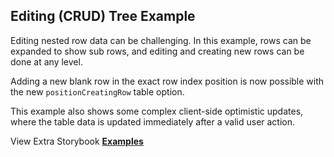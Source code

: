 
<Head>
  <title>{'Editing CRUD Tree Example - Material React Table V2 Docs'}</title>
  <meta
    name="description"
    content="An example of Material React Table which shows how to use editing CRUD features with expanding sub rows"
  />
  <meta
    property="og:title"
    content="Editing CRUD Tree Material React Table Example"
  />
  <meta
    property="og:description"
    content="An example of Material React Table which shows how to use editing CRUD features with expanding sub rows"
  />
</Head>

## Editing (CRUD) Tree Example

Editing nested row data can be challenging. In this example, rows can be expanded to show sub rows, and editing and creating new rows can be done at any level.

Adding a new blank row in the exact row index position is now possible with the new `positionCreatingRow` table option.

This example also shows some complex client-side optimistic updates, where the table data is updated immediately after a valid user action.

<Examples isPage />

View Extra Storybook **[Examples](https://www.material-react-table.dev/?path=/story/features-creating-examples--create-row-index-index-expanding)**
